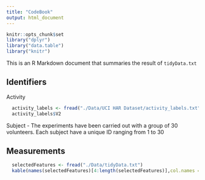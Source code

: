 ```yaml
---
title: "CodeBook"
output: html_document
---
```


```r
knitr::opts_chunk$set
library("dplyr")
library("data.table")
library("knitr")
```

This is an R Markdown document that summaries the result of `tidyData.txt`

## Identifiers
Activity
```r
  activity_labels <- fread("./Data/UCI HAR Dataset/activity_labels.txt")
  activity_labels$V2
```
Subject  -  The experiments have been carried out with a group of 30 volunteers. Each subject have a unique ID ranging from 1 to 30

## Measurements

```r
  selectedFeatures <- fread("./Data/tidyData.txt")
  kable(names(selectedFeatures)[4:length(selectedFeatures)],col.names = "Feature")
```
  
